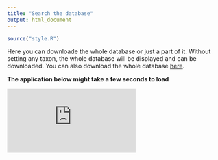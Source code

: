 ```yaml
---
title: "Search the database"
output: html_document
---
```


```r
source("style.R")
```

Here you can downloade the whole database or just a part of it.
Without setting any taxon, the whole database will be displayed and can be downloaded.
You can also download the whole database [here](download.html).

**The application below might take a few seconds to load**

<iframe class = "shiny_frame" src="http://oomy.cgrb.oregonstate.edu:3838/grunwald/OomyceteDB_dev/search" frameBorder="0">
</iframe>

